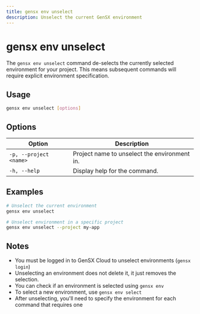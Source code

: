```yaml
---
title: gensx env unselect
description: Unselect the current GenSX environment
---
```


# gensx env unselect

The `gensx env unselect` command de-selects the currently selected environment for your project. This means subsequent commands will require explicit environment specification.

## Usage

```bash
gensx env unselect [options]
```

## Options

| Option                  | Description                                                                  |
| ----------------------- | ---------------------------------------------------------------------------- |
| `-p, --project <name>`  | Project name to unselect the environment in.                                 |
| `-h, --help`            | Display help for the command.                                                |

## Examples

```bash
# Unselect the current environment
gensx env unselect

# Unselect environment in a specific project
gensx env unselect --project my-app
```

## Notes

- You must be logged in to GenSX Cloud to unselect environments (`gensx login`)
- Unselecting an environment does not delete it, it just removes the selection.
- You can check if an environment is selected using `gensx env`
- To select a new environment, use `gensx env select`
- After unselecting, you'll need to specify the environment for each command that requires one

